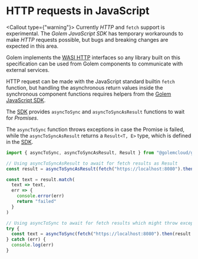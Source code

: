 
# HTTP requests in JavaScript

<Callout type={"warning"}>
  Currently _HTTP_ and `fetch` support is experimental. The _Golem JavaScript SDK_ has temporary
  workarounds to make _HTTP_ requests possible, but bugs and breaking changes are expected in this
  area.
</Callout>

Golem implements the [WASI HTTP](https://github.com/WebAssembly/wasi-http) interfaces so any library built on this specification can be used from Golem components to communicate with external services.

HTTP request can be made with the JavaScript standard builtin `fetch` function, but handling the asynchronous return values inside the synchronous component functions requires helpers from the [Golem JavaScript SDK](/experimental-languages/ts-language-guide/golem-ts-sdk).

The [SDK](https://github.com/golemcloud/golem-ts) provides `asyncToSync` and `asyncToSyncAsResult` functions to wait for _Promises_.

The `asyncToSync` function throws exceptions in case the Promise is failed, while the `asyncToSyncAsResult` returns a `Result<T, E>` type, which is defined in the [SDK](https://github.com/golemcloud/golem-ts).

```javascript
import { asyncToSync, asyncToSyncAsResult, Result } from "@golemcloud/golem-ts"

// Using asyncToSyncAsResult to await for fetch results as Result
const result = asyncToSyncAsResult(fetch("https://localhost:8080").then(result => result.text()))

const text = result.match(
  text => text,
  err => {
    console.error(err)
    return "failed"
  }
)

// Using asyncToSync to await for fetch results which might throw exceptions in case of errors
try {
  const text = asyncToSync(fetch("https://localhost:8080").then(result => result.text()))
} catch (err) {
  console.log(err)
}
```

